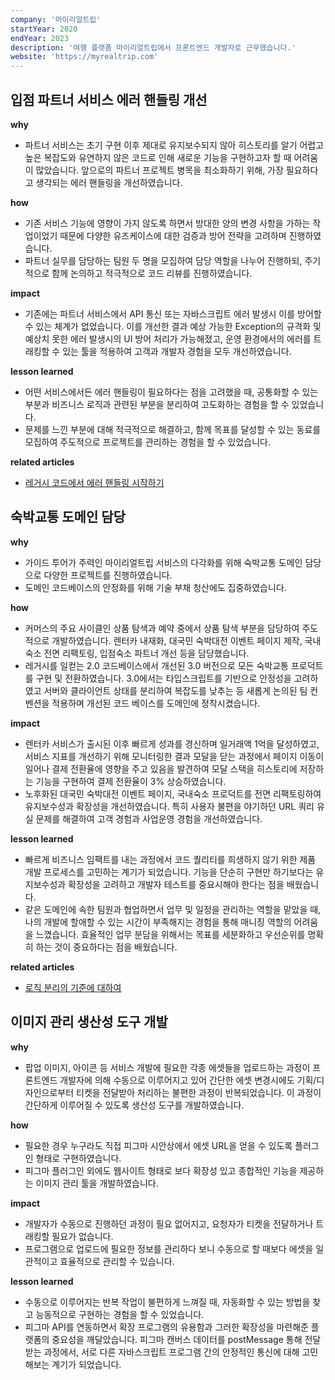 ```yaml
---
company: '마이리얼트립'
startYear: 2020
endYear: 2023
description: '여행 플랫폼 마이리얼트립에서 프론트엔드 개발자로 근무했습니다.'
website: 'https://myrealtrip.com'
---
```


## 입점 파트너 서비스 에러 핸들링 개선

**why**

- 파트너 서비스는 초기 구현 이후 제대로 유지보수되지 않아 히스토리를 알기 어렵고 높은 복잡도와 유연하지 않은 코드로 인해 새로운 기능을 구현하고자 할 때 어려움이 많았습니다. 앞으로의 파트너 프로젝트 병목을 최소화하기 위해, 가장 필요하다고 생각되는 에러 핸들링을 개선하였습니다.

**how**

- 기존 서비스 기능에 영향이 가지 않도록 하면서 방대한 양의 변경 사항을 가하는 작업이었기 때문에 다양한 유즈케이스에 대한 검증과 방어 전략을 고려하며 진행하였습니다.
- 파트너 실무를 담당하는 팀원 두 명을 모집하여 담당 역할을 나누어 진행하되, 주기적으로 함께 논의하고 적극적으로 코드 리뷰를 진행하였습니다.

**impact**

- 기존에는 파트너 서비스에서 API 통신 또는 자바스크립트 에러 발생시 이를 방어할 수 있는 체계가 없었습니다. 이를 개선한 결과 예상 가능한 Exception의 규격화 및 예상치 못한 에러 발생시의 UI 방어 처리가 가능해졌고, 운영 환경에서의 에러를 트래킹할 수 있는 툴을 적용하여 고객과 개발자 경험을 모두 개선하였습니다.

**lesson learned**

- 어떤 서비스에서든 에러 핸들링이 필요하다는 점을 고려했을 때, 공통화할 수 있는 부분과 비즈니스 로직과 관련된 부분을 분리하여 고도화하는 경험을 할 수 있었습니다.
- 문제를 느낀 부분에 대해 적극적으로 해결하고, 함께 목표를 달성할 수 있는 동료를 모집하여 주도적으로 프로젝트를 관리하는 경험을 할 수 있었습니다.

**related articles**

- [레거시 코드에서 에러 핸들링 시작하기](https://danbileee.com/blog/error-handling-from-scratch)

## 숙박교통 도메인 담당

**why**

- 가이드 투어가 주력인 마이리얼트립 서비스의 다각화를 위해 숙박교통 도메인 담당으로 다양한 프로젝트를 진행하였습니다.
- 도메인 코드베이스의 안정화를 위해 기술 부채 청산에도 집중하였습니다.

**how**

- 커머스의 주요 사이클인 상품 탐색과 예약 중에서 상품 탐색 부분을 담당하여 주도적으로 개발하였습니다. 렌터카 내재화, 대국민 숙박대전 이벤트 페이지 제작, 국내 숙소 전면 리팩토링, 입점숙소 파트너 개선 등을 담당했습니다.
- 레거시를 일컫는 2.0 코드베이스에서 개선된 3.0 버전으로 모든 숙박교통 프로덕트를 구현 및 전환하였습니다. 3.0에서는 타입스크립트를 기반으로 안정성을 고려하였고 서버와 클라이언트 상태를 분리하여 복잡도를 낮추는 등 새롭게 논의된 팀 컨벤션을 적용하며 개선된 코드 베이스를 도메인에 정착시켰습니다.

**impact**

- 렌터카 서비스가 출시된 이후 빠르게 성과를 경신하며 일거래액 1억을 달성하였고, 서비스 지표를 개선하기 위해 모니터링한 결과 모달을 닫는 과정에서 페이지 이동이 일어나 결제 전환율에 영향을 주고 있음을 발견하여 모달 스택을 히스토리에 저장하는 기능을 구현하여 결제 전환율이 3% 상승하였습니다.
- 노후화된 대국민 숙박대전 이벤트 페이지, 국내숙소 프로덕트를 전면 리팩토링하여 유지보수성과 확장성을 개선하였습니다. 특히 사용자 불편을 야기하던 URL 쿼리 유실 문제를 해결하여 고객 경험과 사업운영 경험을 개선하였습니다.

**lesson learned**

- 빠르게 비즈니스 임팩트를 내는 과정에서 코드 퀄리티를 희생하지 않기 위한 제품 개발 프로세스를 고민하는 계기가 되었습니다. 기능을 단순히 구현만 하기보다는 유지보수성과 확장성을 고려하고 개발자 테스트를 중요시해야 한다는 점을 배웠습니다.
- 같은 도메인에 속한 팀원과 협업하면서 업무 및 일정을 관리하는 역할을 맡았을 때, 나의 개발에 할애할 수 있는 시간이 부족해지는 경험을 통해 매니징 역할의 어려움을 느꼈습니다. 효율적인 업무 분담을 위해서는 목표를 세분화하고 우선순위를 명확히 하는 것이 중요하다는 점을 배웠습니다.

**related articles**

- [로직 분리의 기준에 대하여](https://danbileee.com/blog/to-separate-or-not-to)

## 이미지 관리 생산성 도구 개발

**why**

- 팝업 이미지, 아이콘 등 서비스 개발에 필요한 각종 에셋들을 업로드하는 과정이 프론트엔드 개발자에 의해 수동으로 이루어지고 있어 간단한 에셋 변경시에도 기획/디자인으로부터 티켓을 전달받아 처리하는 불편한 과정이 반복되었습니다. 이 과정이 간단하게 이루어질 수 있도록 생산성 도구를 개발하였습니다.

**how**

- 필요한 경우 누구라도 직접 피그마 시안상에서 에셋 URL을 얻을 수 있도록 플러그인 형태로 구현하였습니다.
- 피그마 플러그인 외에도 웹사이트 형태로 보다 확장성 있고 종합적인 기능을 제공하는 이미지 관리 툴을 개발하였습니다.

**impact**

- 개발자가 수동으로 진행하던 과정이 필요 없어지고, 요청자가 티켓을 전달하거나 트래킹할 필요가 없습니다.
- 프로그램으로 업로드에 필요한 정보를 관리하다 보니 수동으로 할 때보다 에셋을 일관적이고 효율적으로 관리할 수 있습니다.

**lesson learned**

- 수동으로 이루어지는 반복 작업이 불편하게 느껴질 때, 자동화할 수 있는 방법을 찾고 능동적으로 구현하는 경험을 할 수 있었습니다.
- 피그마 API를 연동하면서 확장 프로그램의 유용함과 그러한 확장성을 마련해준 플랫폼의 중요성을 깨달았습니다. 피그마 캔버스 데이터를 postMessage 통해 전달받는 과정에서, 서로 다른 자바스크립트 프로그램 간의 안정적인 통신에 대해 고민해보는 계기가 되었습니다.
